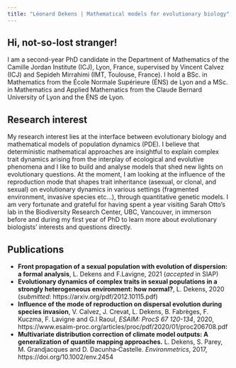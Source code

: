 ```yaml
---
title: "Léonard Dekens | Mathematical models for evolutionary biology"
---
```

  
## Hi, not-so-lost stranger!  

I am a second-year PhD candidate in the Department of Mathematics of the Camille Jordan Institute (ICJ), Lyon, France, supervised by Vincent Calvez (ICJ) and Sepideh Mirrahimi (IMT, Toulouse, France). I hold a BSc. in Mathematics from the École Normale Supérieure (ÉNS) de Lyon and a MSc. in Mathematics and Applied Mathematics from the Claude Bernard University of Lyon and the ÉNS de Lyon. 


## Research interest  

My research interest lies at the interface between evolutionary biology and mathematical models of population dynamics (PDE). I believe that deterministic mathematical approaches are insightful to explain complex trait dynamics arising from the interplay of ecological and evolutive phenomena and I like to build and analyse models that shed new lights on evolutionary questions. At the moment, I am looking at the influence of the reproduction mode that shapes trait inheritance (asexual, or clonal, and sexual) on evolutionary dynamics in various settings (fragmented environment, invasive species etc...), through quantitative genetic models. I am very fortunate and grateful for having spent a year visiting Sarah Otto's lab in the Biodiversity Research Center, UBC, Vancouver, in immerson before and during my first year of PhD to learn more about evolutionary biologists' interests and questions directly.


## Publications

- __Front propagation of a sexual population with evolution of dispersion: a formal analysis__, L. Dekens and F.Lavigne, 2021 (*accepted* in SIAP)
- __Evolutionary dynamics of complex traits in sexual populations in a strongly heterogeneous environment: how normal?__, L. Dekens, 2020 (*submitted*: https://arxiv.org/pdf/2012.10115.pdf)
- __Influence of the mode of reproduction on dispersal evolution during species invasion__, V.  Calvez, J.  Crevat, L. Dekens, B.  Fabrèges, F.  Kuczma, F.  Lavigne and G.l  Raoul, *ESAIM: ProcS 67 120-134*, 2020, https://www.esaim-proc.org/articles/proc/pdf/2020/01/proc206708.pdf
- __Multivariate distribution correction of climate model outputs: A generalization of quantile mapping approaches.__ L. Dekens, S. Parey, M. Grandjacques and D. Dacunha‐Castelle. *Environmetrics*, 2017, https://doi.org/10.1002/env.2454 
